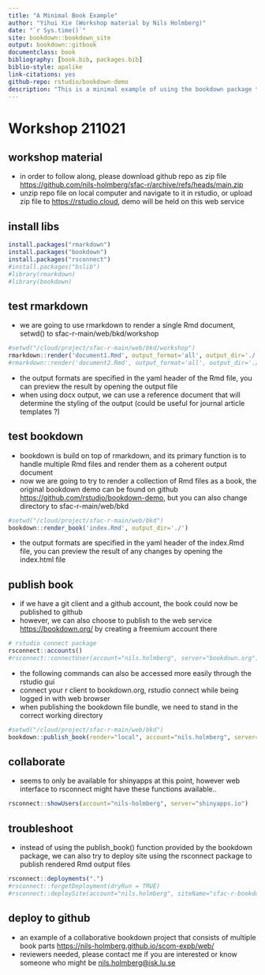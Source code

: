 ```yaml
--- 
title: "A Minimal Book Example"
author: "Yihui Xie (Workshop material by Nils Holmberg)"
date: "`r Sys.time()`"
site: bookdown::bookdown_site
output: bookdown::gitbook
documentclass: book
bibliography: [book.bib, packages.bib]
biblio-style: apalike
link-citations: yes
github-repo: rstudio/bookdown-demo
description: "This is a minimal example of using the bookdown package to write a book. The output format for this example is bookdown::gitbook."
---
```


# Workshop 211021

## workshop material 

- in order to follow along, please download github repo as zip file [https://github.com/nils-holmberg/sfac-r/archive/refs/heads/main.zip](https://github.com/nils-holmberg/sfac-r/archive/refs/heads/main.zip)
- unzip repo file on local computer and navigate to it in rstudio, or upload zip file to [https://rstudio.cloud](https://rstudio.cloud), demo will be held on this web service

## install libs

```r
install.packages("rmarkdown")
install.packages("bookdown")
install.packages("rsconnect")
#install.packages("bslib")
#library(rmarkdown)
#library(bookdown)
```

## test rmarkdown

- we are going to use rmarkdown to render a single Rmd document, setwd() to sfac-r-main/web/bkd/workshop

```r
#setwd("/cloud/project/sfac-r-main/web/bkd/workshop")
rmarkdown::render('document1.Rmd', output_format='all', output_dir='./')
#rmarkdown::render('document2.Rmd', output_format='all', output_dir='./')
```

- the output formats are specified in the yaml header of the Rmd file, you can preview the result by opening the output file
- when using docx output, we can use a reference document that will determine the styling of the output (could be useful for journal article templates ?)

## test bookdown

- bookdown is build on top of rmarkdown, and its primary function is to handle multiple Rmd files and render them as a coherent output document
- now we are going to try to render a collection of Rmd files as a book, the original bookdown demo can be found on github [https://github.com/rstudio/bookdown-demo](https://github.com/rstudio/bookdown-demo), but you can also change directory to sfac-r-main/web/bkd 

```r
#setwd("/cloud/project/sfac-r-main/web/bkd")
bookdown::render_book('index.Rmd', output_dir='./')
```

- the output formats are specified in the yaml header of the index.Rmd file, you can preview the result of any changes by opening the index.html file

## publish book

- if we have a git client and a github account, the book could now be published to github 
- however, we can also choose to publish to the web service [https://bookdown.org/](https://bookdown.org/) by creating a freemium account there

```r
# rstudio connect package
rsconnect::accounts()
#rsconnect::connectUser(account="nils.holmberg", server="bookdown.org")
```

- the following commands can also be accessed more easily through the rstudio gui
- connect your r client to bookdown.org, rstudio connect while being logged in with web browser
- when publishing the bookdown file bundle, we need to stand in the correct working directory

```r
#setwd("/cloud/project/sfac-r-main/web/bkd")
bookdown::publish_book(render="local", account="nils.holmberg", server="bookdown.org", name="sfac-r-bookdown")
```

## collaborate

- seems to only be available for shinyapps at this point, however web interface to rsconnect might have these functions available..

```r
rsconnect::showUsers(account="nils-holmberg", server="shinyapps.io")
```

## troubleshoot

- instead of using the publish_book() function provided by the bookdown package, we can also try to deploy site using the rsconnect package to publish rendered Rmd output files

```r
rsconnect::deployments(".")
#rsconnect::forgetDeployment(dryRun = TRUE)
#rsconnect::deploySite(account="nils.holmberg", siteName="sfac-r-bookdown", server="bookdown.org")
```

## deploy to github

- an example of a collaborative bookdown project that consists of multiple book parts [https://nils-holmberg.github.io/scom-expb/web/](https://nils-holmberg.github.io/scom-expb/web/)
- reviewers needed, please contact me if you are interested or know someone who might be [nils.holmberg@isk.lu.se](mailto:nils.holmberg@isk.lu.se)

```r
```





